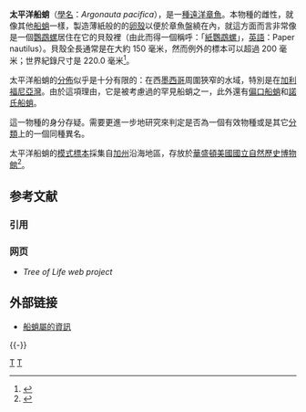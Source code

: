 {{noteTA
|G1=長度單位
}}
{{Speciesbox
| genus = Argonauta
| species = pacifica
| image = Argonauta_pacifica.JPG
| image_caption = 太平洋船蛸的卵殼，[[下加利福尼亞州|下加利福尼亞州]]
| authority = [[W._H._Dall|Dall]], 1871
| synonyms = 
*''Argonauta pacifica <small>nom. nud.</small>''<br><small>Dall, 1869</small>
}}

'''太平洋船蛸'''（[[學名|學名]]：''Argonauta pacifica''），是一[[種|種]][[遠洋|遠洋]][[章魚|章魚]]。本物種的雌性，就像其他[[船蛸_(軟體動物)|船蛸]]一樣，製造薄紙般的的[[卵殼|卵殼]]以便於章魚盤繞在內，就這方面而言非常像是一個[[鸚鵡螺|鸚鵡螺]]居住在它的貝殼裡（由此而得一個稱呼：「[[紙鸚鵡螺|紙鸚鵡螺]]」，[[英語|英語]]：Paper nautilus）。貝殼全長通常是在大約 150 毫米，然而例外的標本可以超過 200 毫米；世界紀錄尺寸是 220.0 毫米<ref>{{cite book en| author = Pisor, D. L. | year = 2005 | title = Registry of World Record Size Shells | edition = 4th edition | publisher = Snail's Pace Productions and ConchBooks | pages = p. 12}}</ref>。

太平洋船蛸的[[分佈區域_(生物)|分佈]]似乎是十分有限的：在西[[墨西哥|墨西哥]]周圍狹窄的水域，特別是在[[加利福尼亞灣|加利福尼亞灣]]。由於這項理由，它是被考慮過的罕見船蛸之一，此外還有[[偏口船蛸|偏口船蛸]]和[[諾氏船蛸|諾氏船蛸]]。

這一物種的身分存疑。需要更進一步地研究來判定是否為一個有效物種或是其它[[分類|分類]]上的一個同種異名。

太平洋船蛸的[[模式標本|模式標本]]採集自[[加州|加州]]沿海地區，存放於[[華盛頓特區|華盛頓]][[美國國立自然歷史博物館|美國國立自然歷史博物館]]<ref>{{cite web en|url=http://www.mnh.si.edu/cephs/newclass.pdf|language=en|title=Current Classification of Recent Cephalopoda|accessdate=2008-01-24|archive-date=2006-01-01|archive-url=https://web.archive.org/web/20060101000007/http://www.mnh.si.edu/cephs/newclass.pdf|dead-url=no}}</ref>。

== 参考文献 ==
=== 引用 ===
{{Reflist}}

=== 网页 ===
* {{cite web en |url = http://www.tolweb.org/accessory/Argonautidae_Taxa?acc_id=2464 |language = en |author = Sweeney, M. J. |year = 2002 |title = Taxa Associated with the Family Argonautidae Tryon, 1879 |accessdate = 2008-01-24 |archive-date = 2021-02-16 |archive-url = https://web.archive.org/web/20210216120358/http://www.tolweb.org/accessory/Argonautidae_Taxa?acc_id=2464 |dead-url = no }} ''Tree of Life web project''

== 外部链接 ==
{{頭足綱資料庫物種|699}}
* {{en}} [http://tolweb.org/tree?group=Argonauta 船蛸屬的資訊]{{Wayback|url=http://tolweb.org/tree?group=Argonauta |date=20071012120032 }}

{{-}}
{{船蛸}}
{{Taxonbar|from=Q1826671}}

[[Category:船蛸属|T]]
[[Category:1871年描述的动物|T]]


{{章魚小作品}}